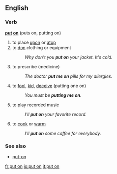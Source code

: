 ==English==

===Verb===
'''[[put]] [[on]]''' (puts on, putting on)

# to place [[upon]] or [[atop]]
# to [[don]] clothing or equipment
#: ''Why don't you '''put on''' your jacket. It's cold.''
# {{idiom}} to prescribe (medicine)
#: ''The doctor '''put me on''' pills for my allergies.''
# {{idiom}} to [[fool]], [[kid]], [[deceive]] (putting one on)
#:''You must be '''putting me on'''.''
# {{idiom}} to play recorded music
#: ''I'll '''put on''' your favorite record.''
# to [[cook]] or [[warm]]
#:''I'll '''put on''' some coffee for everybody.''

===See also===
*[[put-on]]

[[fr:put on]]
[[io:put on]]
[[it:put on]]